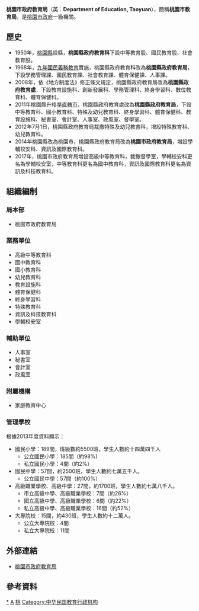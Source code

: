 {{中華民國政府部門基礎資訊
|部門名稱       = 桃園市政府教育局
|外文名稱       = Department of Education, <br>Taoyuan City Government
|外文語言       = 英語
|部門標誌       = Emblem of Taoyuan City.svg
|代表圖像       = 
|代表圖像名稱   =  
|首長職銜       = 局長
|首長姓名       = [[林明裕|林明裕]]
|副首長職銜     = 副局長
|副首長姓名     = [[林威志|林威志]]
|副首長姓名二   = [[高玉姿|高玉姿]]
|副首長姓名三   = 
|副首長職銜二   = 
|副首長二姓名   = 
|副首長二姓名二 = 
|副首長二姓名三 = 
|秘書長職銜     = 
|秘書長姓名     = 
|秘書長姓名二   = 
|秘書長姓名三   = 
|副秘書長職銜   = 
|副秘書長姓名   = 
|副秘書長姓名二 = 
|副秘書長姓名三 = 
|任命者姓名     = 
|成立日期       = 
|解散日期       = 
|所屬部門       = [[桃園市政府|桃園市政府]]
|組織編制       = 9科、5室、3中心
|授權法源       = 桃園市政府教育局組織規程
|員額任期       = 
|員額           = 159人<ref>{{cite web|author=桃園市政府人事處|title=桃園市政府各機關編制員額一覽表|url=http://www.tycg.gov.tw/files/054/1030728%E6%A1%83%E5%9C%92%E7%B8%A3%E6%94%BF%E5%BA%9C%E5%90%84%E6%A9%9F%E9%97%9C%E7%B7%A8%E5%88%B6%E5%93%A1%E9%A1%8D%E4%B8%80%E8%A6%BD%E8%A1%A82.pdf|publisher=桃園市政府人事處|deadurl=yes|archiveurl=https://web.archive.org/web/20140914070429/http://www.tycg.gov.tw/files/054/1030728%E6%A1%83%E5%9C%92%E7%B8%A3%E6%94%BF%E5%BA%9C%E5%90%84%E6%A9%9F%E9%97%9C%E7%B7%A8%E5%88%B6%E5%93%A1%E9%A1%8D%E4%B8%80%E8%A6%BD%E8%A1%A82.pdf|archivedate=2014-09-14}}</ref>
|年度預算額     = [[新臺幣|新臺幣]]62,928,000,000元（102年度）
|地址           = 330 [[桃園市|桃園市]][[桃園區|桃園區]][[縣府路|縣府路]]1號14、15樓
|電話           = +886 3 332-2101
|網站           = http://www.tyc.edu.tw/
|備註           = 
}}
'''桃園市政府教育局'''（英：'''Department of Education, Taoyuan'''），簡稱'''桃園市教育局'''，是[[桃園市政府|桃園市政府]]一級機關。

== 歷史 ==
*1950年，[[桃園縣_(1950年－2014年)|桃園縣]]設縣，'''桃園縣政府教育科'''下設中等教育股、國民教育股、社會教育股。
*1968年，[[九年國民義務教育|九年國民義務教育]]實施，桃園縣政府教育科改為'''桃園縣政府教育局'''，下設學務管理課、國民教育課、社會教育課、體育保健課、人事課。
*2008年，依《地方制度法》修正條文規定，桃園縣政府教育局改為'''桃園縣政府教育處'''，下設教育設施科、創新發展科、學務管理科、終身學習科、數位教育科、體育保健科。
*2011年桃園縣升格[[準直轄市|準直轄市]]，桃園縣政府教育處改為'''桃園縣政府教育局'''，下設中等教育科、國小教育科、特殊及幼兒教育科、終身學習科、體育保健科、教育設施科、秘書室、會計室、人事室、政風室、督學室。
*2012年7月1日，桃園縣政府教育局裁撤特殊及幼兒教育科，增設特殊教育科、幼兒教育科。
*2014年桃園縣改為桃園市，桃園縣政府教育局改為'''桃園市政府教育局'''，增設學輔校安科、資訊及國際教育科。
*2017年，桃園市政府教育局增設高級中等教育科，裁撤督學室，學輔校安科更名為學輔校安室，中等教育科更名為國中教育科，資訊及國際教育科更名為資訊及科技教育科。

== 組織編制 ==
=== 局本部 ===
*桃園市政府教育局

===業務單位===
*高級中等教育科
*國中教育科
*國小教育科
*幼兒教育科
*教育設施科
*體育保健科
*終身學習科
*特殊教育科
*資訊及科技教育科
*學輔校安室

===輔助單位===
*人事室
*秘書室
*會計室
*政風室

===附屬機構===
*家庭教育中心

=== 管理學校 ===
根據2013年度資料顯示：
*國民小學：189間，班級數約5500班，學生人數約十四萬四千人
**公立國民小學：185間（約98%)
**私立國民小學：4間（約2%）
*國民中學：57間，約2500班，學生人數約七萬五千人。
**公立國民中學：57間（約100%）
*高級職業學校、高級中學：27間，約1700班，學生人數約七萬八千人。
**市立高級中學、高級職業學校：7間（約26%）
**國立高級中學、高級職業學校：6間（約22%）
**私立高級中學、高級職業學校：16間（約52%）
*大專院校：15間，約430班，學生人數約十二萬人。
**公立大專院校：4間
**私立大專院校：11間

== 外部連結 ==
* [http://www.tyc.edu.tw/ 桃園市政府教育局] {{Wayback|url=http://www.tyc.edu.tw/ |date=20130821150758 }}{{zh}}{{en}}

== 參考資料 ==
<div class="references-small">
<references />
</div>

{{桃園市政府所屬機關}}
{{桃園市體育}}

[[Category:桃園市教育|*]]
[[Category:桃園市政府|A]]
[[Category:桃園市桃園區的政府機關|桃]]
[[Category:中华民国教育行政机构|Category:中华民国教育行政机构]]